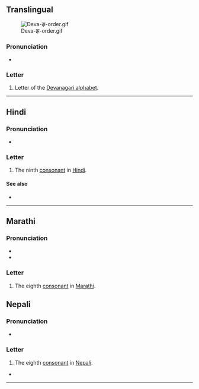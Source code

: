 {{character info}}
==Translingual==
[[File:Deva-झ-order.gif|thumb]]

===Pronunciation===
* {{IPA|mul|/dʒʱə/}}

===Letter===
{{mul-Deva|jha}}

# Letter of the [[Devanagari alphabet]].

----

==Hindi==

===Pronunciation===
* {{hi-IPA|झ.}}

===Letter===
{{head|hi|letter}}

# The ninth [[consonant]] in [[Hindi]].

====See also====
* {{list:Devanagari script letters/hi}}

----

==Marathi==

===Pronunciation===
* {{IPA|mr|/dʑʱə/}}
* {{IPA|mr|/dzʱə/}}

===Letter===
{{head|mr|letter}}

# The eighth [[consonant]] in [[Marathi]].

==Nepali==

===Pronunciation===
* {{ne-IPA}}

===Letter===
{{head|ne|letter}}

# The eighth [[consonant]] in [[Nepali]].

* 

----